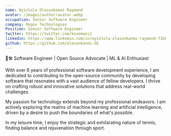 ```yaml
---
name: Oyinlola Olasunkanmi Raymond
avatar: /images/author/avatar.webp
occupation: Senior Software Engineer
company: Regov Technologies
Position: Senior Software Engineer
twitter: https://twitter.com/kosemani1
linkedin: https://www.linkedin.com/in/oyinlola-olasunkanmi-raymond-71b6b8aa/
github: https://github.com/olasunkanmi-SE
---
```


🎾🛠️ Software Engineer | Open Source Advocate | ML & AI Enthusiast

With over 6 years of professional software development experience, I am dedicated to contributing to the open-source community by developing software that resonates with a vast audience of fellow developers. I thrive on crafting robust and innovative solutions that address real-world challenges.

My passion for technology extends beyond my professional endeavors. I am actively exploring the realms of machine learning and artificial intelligence, driven by a desire to push the boundaries of what's possible.

In my leisure time, I enjoy the strategic and exhilarating nature of tennis, finding balance and rejuvenation through sport.
